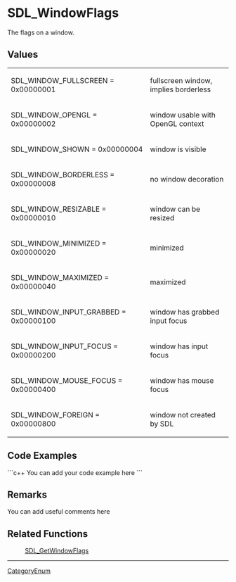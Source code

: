 <!-- pragma section-numbers off -->
<!-- pragma disable-camelcase -->

= SDL_WindowFlags =
The flags on a window.


== Values ==
{|
|SDL_WINDOW_FULLSCREEN = 0x00000001
|fullscreen window, implies borderless
|-
|SDL_WINDOW_OPENGL = 0x00000002
|window usable with OpenGL context
|-
|SDL_WINDOW_SHOWN = 0x00000004
|window is visible
|-
|SDL_WINDOW_BORDERLESS = 0x00000008
|no window decoration
|-
|SDL_WINDOW_RESIZABLE = 0x00000010
|window can be resized
|-
|SDL_WINDOW_MINIMIZED = 0x00000020
|minimized
|-
|SDL_WINDOW_MAXIMIZED = 0x00000040
|maximized
|-
|SDL_WINDOW_INPUT_GRABBED = 0x00000100
|window has grabbed input focus
|-
|SDL_WINDOW_INPUT_FOCUS = 0x00000200
|window has input focus
|-
|SDL_WINDOW_MOUSE_FOCUS = 0x00000400
|window has mouse focus
|-
|SDL_WINDOW_FOREIGN = 0x00000800
|window not created by SDL
|}

== Code Examples ==
```c++
You can add your code example here
```

== Remarks ==
You can add useful comments here

== Related Functions ==
:[[SDL_GetWindowFlags]]

----
[[CategoryEnum]]
